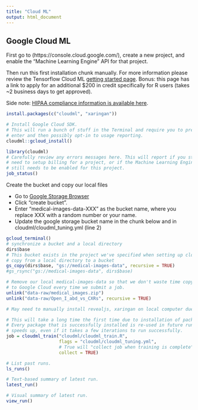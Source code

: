 ```yaml
---
title: "Cloud ML"
output: html_document
---
```


## Google Cloud ML

First go to (https://console.cloud.google.com/), create a new project, and enable the "Machine Learning Engine" API for that project.

Then run this first installation chunk manually. For more information please review
the Tensorflow Cloud ML [getting started page](https://tensorflow.rstudio.com/tools/cloudml/articles/getting_started.html). Bonus: this page has a link to apply for an additional $200 in credit specifically for R users (takes ~2 business days to get approved).

Side note: [HIPAA compliance information is available here](https://cloud.google.com/security/compliance/hipaa/).

```r
install.packages(c("cloudml", "xaringan"))

# Install Google Cloud SDK.
# This will run a bunch of stuff in the Terminal and require you to press
# enter and then possibly opt-in to usage reporting.
cloudml::gcloud_install()

```



```r
library(cloudml)
# Carefully review any errors messages here. This will report if you still
# need to setup billing for a project, or if the Machine Learning Engine API
# still needs to be enabled for this project.
job_status()

```

Create the bucket and copy our local files

  * Go to [Google Storage Browser](https://console.cloud.google.com/storage/browser)
  * Click "create bucket".
  * Enter "medical-images-data-XXX" as the bucket name, where you replace XXX with a random number or your name.
  * Update the google storage bucket name in the chunk below and in cloudml/cloudml_tuning.yml (line 2)

```r
gcloud_terminal()
# synchronize a bucket and a local directory
dirs$base
# This bucket exists in the project we've specified when setting up cloudml
# copy from a local directory to a bucket
gs_copy(dirs$base, "gs://medical-images-data", recursive = TRUE)
#gs_rsync("gs://medical-images-data", dirs$base)

# Remove our local medical-images-data so that we don't waste time copying it
# to Google Cloud every time we submit a job.
unlink("data-raw/medical_images.zip")
unlink("data-raw/Open_I_abd_vs_CXRs", recursive = TRUE)
```

```r
# May need to manually install revealjs, xaringan on local computer due to slides.Rmd.

# This will take a long time the first time due to installation of packages, etc.
# Every package that is successfully installed is re-used in future runs, so this
# speeds up, even if it takes a few iterations to run successfully.
job = cloudml_train("cloudml/cloudml_train.R",
                    flags = "cloudml/cloudml_tuning.yml",
                    # True will "collect job when training is complete". See ?cloudml_train
                    collect = TRUE)
```

```r
# List past runs.
ls_runs()

# Text-based summary of latest run.
latest_run()

# Visual summary of latest run.
view_run()
```